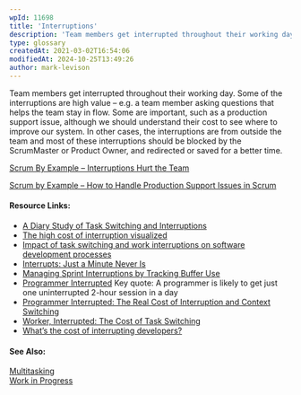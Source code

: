 ```yaml
---
wpId: 11698
title: 'Interruptions'
description: 'Team members get interrupted throughout their working day. Some of the interruptions are high value – e.g. a team member asking questions that helps the team stay in flow. Some are important, such as a production support issue, although we should understand their cost to see where to improve our system. In other cases, the ...'
type: glossary
createdAt: 2021-03-02T16:54:06
modifiedAt: 2024-10-25T13:49:26
author: mark-levison
---
```



Team members get interrupted throughout their working day. Some of the interruptions are high value – e.g. a team member asking questions that helps the team stay in flow. Some are important, such as a production support issue, although we should understand their cost to see where to improve our system. In other cases, the interruptions are from outside the team and most of these interruptions should be blocked by the ScrumMaster or Product Owner, and redirected or saved for a better time.

[Scrum By Example – Interruptions Hurt the Team](/blog/scrum-master-tales-more-interruptions.html)

[Scrum by Example – How to Handle Production Support Issues in Scrum](/blog/scrum-production-support.html)

#### Resource Links:

*   [A Diary Study of Task Switching and Interruptions](https://www.researchgate.net/publication/2893248_A_Diary_Study_of_Task_Switching_and_Interruptions)
*   [The high cost of interruption visualized](https://www.hottakes.space/p/the-high-cost-of-interruption)
*   [Impact of task switching and work interruptions on software development processes](https://www.researchgate.net/publication/317989659_Impact_of_task_switching_and_work_interruptions_on_software_development_processes)
*   [Interrupts: Just a Minute Never Is](https://www.researchgate.net/publication/220093595_Interrupts_Just_a_Minute_Never_Is)
*   [Managing Sprint Interruptions by Tracking Buffer Use](https://www.mountaingoatsoftware.com/blog/managing-sprint-interruptions-by-tracking-buffer-use)
*   [Programmer Interrupted](https://medium.com/dapo-s-diary/programmer-interrupted-44d53e8ee468) Key quote: A programmer is likely to get just one uninterrupted 2-hour session in a day
*   [Programmer Interrupted: The Real Cost of Interruption and Context Switching](https://contextkeeper.io/blog/the-real-cost-of-an-interruption-and-context-switching/)
*   [Worker, Interrupted: The Cost of Task Switching](https://www.fastcompany.com/944128/worker-interrupted-cost-task-switching)
*   [What’s the cost of interrupting developers?](https://neopragma.com/2019/07/whats-the-cost-of-interrupting-developers/)

#### See Also:

[Multitasking](/glossary/multitasking)  
[Work in Progress](/glossary/work-in-progress)